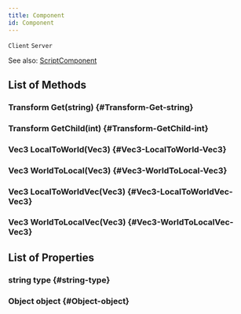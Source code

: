 ```yaml
---
title: Component
id: Component
---
```

`Client`
`Server`

See also: [ScriptComponent](ScriptComponent)

## List of Methods

### Transform Get(string) {#Transform-Get-string}

### Transform GetChild(int) {#Transform-GetChild-int}

### Vec3 LocalToWorld(Vec3) {#Vec3-LocalToWorld-Vec3}

### Vec3 WorldToLocal(Vec3) {#Vec3-WorldToLocal-Vec3}

### Vec3 LocalToWorldVec(Vec3) {#Vec3-LocalToWorldVec-Vec3}

### Vec3 WorldToLocalVec(Vec3) {#Vec3-WorldToLocalVec-Vec3}

## List of Properties

### string type {#string-type}

### Object object {#Object-object}

